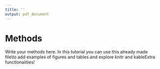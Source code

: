 ```yaml
---
title: ''
output: pdf_document
---
```


# Methods 

\vspace{0.5cm}

Write your methods here. In this tutorial you can use this already made file\\to add examples of figures and tables and explore knitr and kableExtra functionalities!